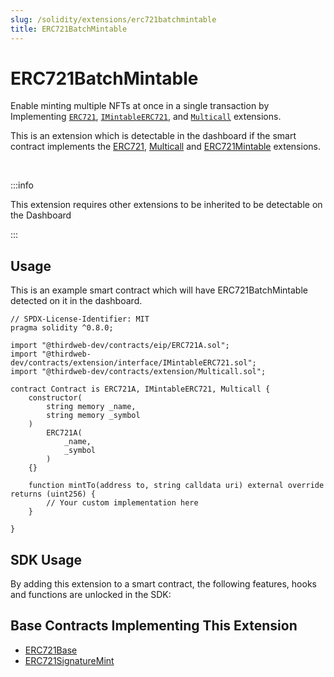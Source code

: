 ```yaml
---
slug: /solidity/extensions/erc721batchmintable
title: ERC721BatchMintable
---
```



# ERC721BatchMintable

Enable minting multiple NFTs at once in a single transaction by Implementing [`ERC721`](/solidity/extensions/erc721), [`IMintableERC721`](/solidity/extensions/erc721mintable), and [`Multicall`](/solidity/extensions/multicall) extensions.

This is an extension which is detectable in the dashboard if the smart contract implements the 
[ERC721](/solidity/extensions/erc721), [Multicall](/solidity/extensions/multicall) and [ERC721Mintable](/solidity/extensions/erc721mintable) extensions.

<div className="row">

<div style={{ marginLeft: 24 }}>

<ViewContractCodeButton
  link="https://github.com/thirdweb-dev/contracts/blob/main/contracts/extension/Multicall.sol"
  name="Multicall"
/>

</div>

<div style={{ marginLeft: 24 }}>

<ViewContractCodeButton
  link="https://github.com/thirdweb-dev/contracts/blob/main/contracts/extension/interface/IMintableERC721.sol"
  name="ERC721Mintable"
/>

</div>

</div>

<br/>

:::info

This extension requires other extensions to be inherited to be detectable on the Dashboard

:::

## Usage

This is an example smart contract which will have ERC721BatchMintable detected on it in the dashboard.

```solidity
// SPDX-License-Identifier: MIT
pragma solidity ^0.8.0;

import "@thirdweb-dev/contracts/eip/ERC721A.sol";
import "@thirdweb-dev/contracts/extension/interface/IMintableERC721.sol";
import "@thirdweb-dev/contracts/extension/Multicall.sol";

contract Contract is ERC721A, IMintableERC721, Multicall {
    constructor(
        string memory _name,
        string memory _symbol
    )
        ERC721A(
            _name,
            _symbol
        )
    {}

    function mintTo(address to, string calldata uri) external override returns (uint256) {
        // Your custom implementation here
    }

}
```

## SDK Usage

By adding this extension to a smart contract, the following features, hooks and functions are unlocked in the SDK:

<div className="row" style={{ marginBottom: 12 }}>
  <div className="col col--3" style={{ padding: 8 }}>
    <QuickstartCard
      name="TypeScript"
      link="/typescript/sdk.erc721batchmintable"
      image="/assets/languages/typescript.png"
    />
  </div>
  <div className="col col--3" style={{ padding: 8 }}>
    <QuickstartCard
      name="Unity"
      link="/unity/erc721"
      image="/assets/languages/unity.webp"
    />
  </div>
</div>

## Base Contracts Implementing This Extension

- [ERC721Base](/solidity/base-contracts/erc721base)
- [ERC721SignatureMint](/solidity/base-contracts/erc721signaturemint)
